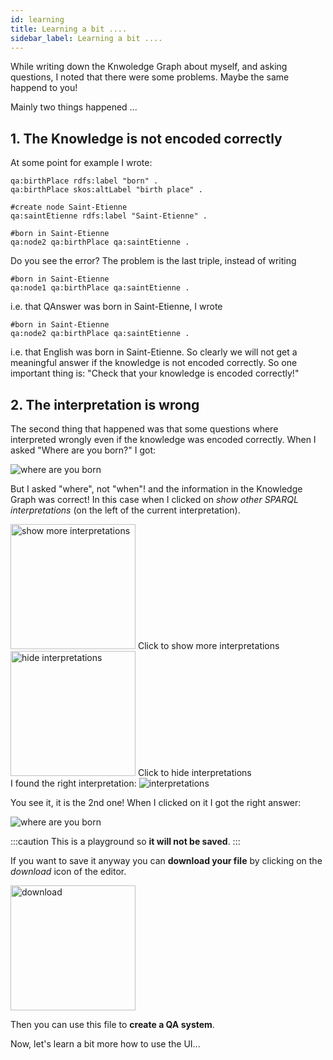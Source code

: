 ```yaml
---
id: learning
title: Learning a bit ....
sidebar_label: Learning a bit ....
---
```



While writing down the Knwoledge Graph about myself, and asking questions, I noted that there were some problems. 
Maybe the same happend to you! 

Mainly two things happened ...

## 1. The Knowledge is not encoded correctly

At some point for example I wrote:

```
qa:birthPlace rdfs:label "born" .
qa:birthPlace skos:altLabel "birth place" .

#create node Saint-Etienne
qa:saintEtienne rdfs:label "Saint-Etienne" .

#born in Saint-Etienne
qa:node2 qa:birthPlace qa:saintEtienne . 
```


Do you see the error? The problem is the last triple, instead of writing
```
#born in Saint-Etienne
qa:node1 qa:birthPlace qa:saintEtienne . 
```


i.e. that QAnswer was born in Saint-Etienne, I wrote
```
#born in Saint-Etienne
qa:node2 qa:birthPlace qa:saintEtienne . 
```


i.e. that English was born in Saint-Etienne. So clearly we will not get a meaningful answer if
the knowledge is not encoded correctly. So one important thing is: "Check that your knowledge is encoded correctly!"


## 2. The interpretation is wrong
The second thing that happened was that some questions where interpreted wrongly even if the knowledge was encoded
correctly. When I asked "Where are you born?"
I got:

<Image src='/img/newUI/playground-graph/where-born-wrong-interpretation.png' alt='where are you born' />

But I asked "where", not "when"! and the information in the Knowledge Graph was correct!
In this case when I clicked on <i>show other SPARQL interpretations</i> (on the left of the current interpretation).
<div style={{ display: 'flex', alignItems: 'center', gap: '30px', marginBottom: '20px', justifyContent: 'center' }}>
    <div style={{ display: 'flex', flexDirection: 'column', alignItems: 'center'}}>
        <img src='/img/newUI/playground-graph/born-at-interpretations-btn.png' alt='show more interpretations' width='200px'/>
        Click to show more interpretations
    </div>
    <div style={{ display: 'flex', flexDirection: 'column', alignItems: 'center'}}>
        <img src='/img/newUI/playground-graph/born-at-interpretations-open.png' alt='hide interpretations' width='200px'/>
        Click to hide interpretations
    </div>
</div>
I found the right interpretation:

<Image src='/img/newUI/playground-graph/where-born-sparql-interpretations.png' alt='interpretations' />

You see it, it is the 2nd one! When I clicked on it I got the right answer:

<Image src='/img/newUI/playground-graph/where-born.png' alt='where are you born' />

:::caution
This is a playground so **it will not be saved**.
:::

<div>
    <Admonition type="tip">
    <p>If you want to save it anyway you can <b>download your file</b> by clicking on the <i>download</i> icon of the editor.</p>
    <div style={{ display: 'flex', alignItems: 'center', justifyContent: 'center', marginBottom: '20px' }}>
        <img src='/img/newUI/playground-graph/download-playground.png' alt='download' width='200px'/>
    </div>
    <p>Then you can use this file to <b>create a QA system</b>.</p>
    </Admonition>
</div>

Now, let's learn a bit more how to use the UI...